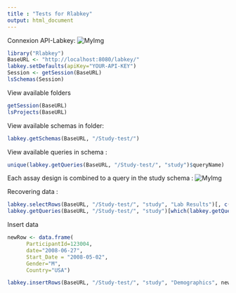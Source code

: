 ```yaml
---
title : "Tests for Rlabkey"
output: html_document
---
```


Connexion API-Labkey:
![MyImg](./Images/Rlabkey-Connect.png "MyImg")

```r
library("Rlabkey")
BaseURL <- "http://localhost:8080/labkey/"
labkey.setDefaults(apiKey="YOUR-API-KEY")
Session <- getSession(BaseURL)
lsSchemas(Session)
```

View available folders
```r
getSession(BaseURL)
lsProjects(BaseURL)
```
View available schemas in folder:
```r
labkey.getSchemas(BaseURL, "/Study-test/")
```
View available queries in schema :
```r
unique(labkey.getQueries(BaseURL, "/Study-test/", "study")$queryName)
```

Each assay design is combined to a query in the study schema  :
![MyImg](./Images/Assay-List.png "MyImg")

Recovering data :
```r
labkey.selectRows(BaseURL, "/Study-test/", "study", "Lab Results")[, c(1,2,5,6,7,8,9)]
labkey.getQueries(BaseURL, "/Study-test/", "study")[which(labkey.getQueries(BaseURL, "/Study-test/", "study")$queryName=="Lab Results"),]
```

Insert data
```r
newRow <- data.frame(
      ParticipantId=123004,
      date="2008-06-27",
      Start_Date = "2008-05-02",
      Gender="M",
      Country="USA")

labkey.insertRows(BaseURL, "/Study-test/", "study", "Demographics", newRow)
```





